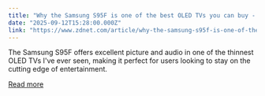 ```yaml
---
title: "Why the Samsung S95F is one of the best OLED TVs you can buy - especially at this price"
date: "2025-09-12T15:28:00.000Z"
link: "https://www.zdnet.com/article/why-the-samsung-s95f-is-one-of-the-best-oled-tvs-you-can-buy-especially-at-this-price/"
---
```


The Samsung S95F offers excellent picture and audio in one of the thinnest OLED TVs I've ever seen, making it perfect for users looking to stay on the cutting edge of entertainment.

[Read more](https://www.zdnet.com/article/why-the-samsung-s95f-is-one-of-the-best-oled-tvs-you-can-buy-especially-at-this-price/)
